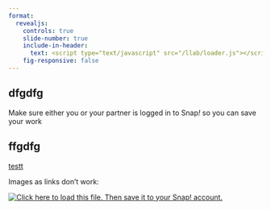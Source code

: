 ```yaml
---
format:
  revealjs: 
    controls: true
    slide-number: true
    include-in-header: 
      text: <script type="text/javascript" src="/llab/loader.js"></script>
    fig-responsive: false
---
```


## dfgdfg

Make sure either you or your partner is logged in to Snap<em>!</em> so you can save your work

## ffgdfg

[testt](https://bjc.jacketcs.net)

Images as links don't work:

<a href="/prog/1-introduction/U1L1-ClickAlonzo.xml" class="run">
<img src="/img/icons/load-save.png" title="Click here to load this file. Then save it to your Snap! account." alt="Click here to load this file. Then save it to your Snap! account."/>
</a>

